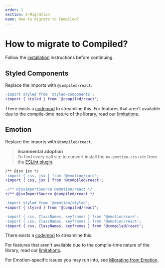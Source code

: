 ```yaml
---
order: 1
section: 3-Migration
name: How to migrate to Compiled?
---
```


# How to migrate to Compiled?

Follow the [installation](/installation) instructions before continuing.

## Styled Components

Replace the imports with `@compiled/react`.

```diff
-import styled from 'styled-components';
+import { styled } from '@compiled/react';
```

There exists a [codemod](/pkg-codemods#styled-components-to-compiled) to streamline this.
For features that aren't available due to the compile-time nature of the library, read our [limitations](/limitations).

## Emotion

Replace the imports with `@compiled/react`.

> **Incremental adoption**<br />
> To find every call site to convert install the `no-emotion-css` rule from the [ESLint plugin](/pkg-eslint-plugin).

```diff
/** @jsx jsx */
-import { css, jsx } from '@emotion/core';
+import { css, jsx } from '@compiled/react';
```

```diff
-/** @jsxImportSource @emotion/react */
+/** @jsxImportSource @compiled/react */
```

```diff
-import styled from '@emotion/styled';
+import { styled } from '@compiled/react';
```

```diff
-import { css, ClassNames, keyframes } from '@emotion/core';
-import { css, ClassNames, keyframes } from '@emotion/react';
+import { css, ClassNames, keyframes } from '@compiled/react';
```

There exists a [codemod](/pkg-codemods#emotion-to-compiled) to streamline this.

For features that aren't available due to the compile-time nature of the library, read our [limitations](/limitations).

For Emotion-specific issues you may run into, see [Migrating from Emotion](/migrating-from-emotion).
